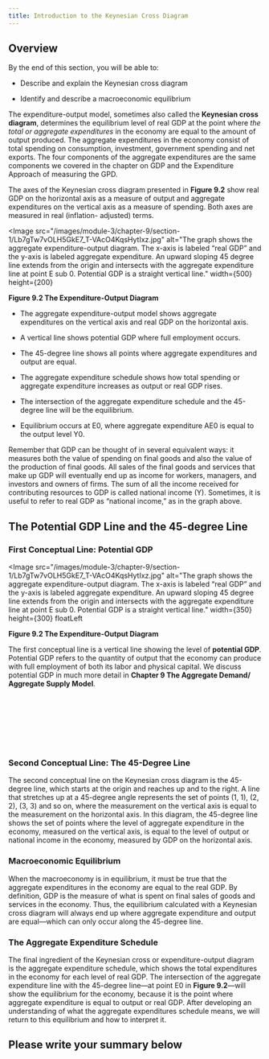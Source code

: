 ```yaml
---
title: Introduction to the Keynesian Cross Diagram
---
```


## Overview

<Info>
By the end of this section, you will be able to:

- Describe and explain the Keynesian cross diagram

- Identify and describe a macroeconomic equilibrium

</Info>

The expenditure-output model, sometimes also called the **Keynesian cross diagram**, determines the equilibrium level of real GDP at the point where _the total or aggregate expenditures_ in the economy are equal to the amount of output produced. The aggregate expenditures in the economy consist of total spending on consumption, investment, government spending and net exports. The four components of the aggregate expenditures are the same components we covered in the chapter on GDP and the Expenditure Approach of measuring the GPD.

The axes of the Keynesian cross diagram presented in **Figure 9.2** show real GDP on the horizontal axis as a measure of output and aggregate expenditures on the vertical axis as a measure of spending. Both axes are measured in real (inflation- adjusted) terms.

<Image
  src="/images/module-3/chapter-9/section-1/Lb7gTw7vOLH5GkE7_T-VAcO4KqsHytIxz.jpg"
  alt="The graph shows the aggregate expenditure-output diagram. The x-axis is labeled “real GDP” and the y-axis is labeled aggregate expenditure. An upward sloping 45 degree line extends from the origin and intersects with the aggregate expenditure line at point E sub 0. Potential GDP is a straight vertical line."
  width={500}
  height={200}
>
  **Figure 9.2 The Expenditure-Output Diagram**
</Image>

- The aggregate expenditure-output model shows aggregate expenditures on the vertical axis and real GDP on the horizontal axis.

- A vertical line shows potential GDP where full employment occurs.

- The 45-degree line shows all points where aggregate expenditures and output are equal.

- The aggregate expenditure schedule shows how total spending or aggregate expenditure increases as output or real GDP rises.

- The intersection of the aggregate expenditure schedule and the 45-degree line will be the equilibrium.

- Equilibrium occurs at E0, where aggregate expenditure AE0 is equal to the output level Y0.

Remember that GDP can be thought of in several equivalent ways: it measures both the value of spending on final goods and also the value of the production of final goods. All sales of the final goods and services that make up GDP will eventually end up as income for workers, managers, and investors and owners of firms. The sum of all the income received for contributing resources to GDP is called national income (Y). Sometimes, it is useful to refer to real GDP as “national income,” as in the graph above.

## The Potential GDP Line and the 45-degree Line

### First Conceptual Line: Potential GDP

<Image
  src="/images/module-3/chapter-9/section-1/Lb7gTw7vOLH5GkE7_T-VAcO4KqsHytIxz.jpg"
  alt="The graph shows the aggregate expenditure-output diagram. The x-axis is labeled “real GDP” and the y-axis is labeled aggregate expenditure. An upward sloping 45 degree line extends from the origin and intersects with the aggregate expenditure line at point E sub 0. Potential GDP is a straight vertical line."
  width={350}
  height={300}
  floatLeft
>
  **Figure 9.2 The Expenditure-Output Diagram**
</Image>

The first conceptual line is a vertical line showing the level of **potential GDP**. Potential GDP refers to the quantity of output that the economy can produce with full employment of both its labor and physical capital. We discuss potential GDP in much more detail in **Chapter 9 The Aggregate Demand/ Aggregate Supply Model**.

<br />
<br />
<br />
<br />
<br />
<br />

### Second Conceptual Line: The 45-Degree Line

The second conceptual line on the Keynesian cross diagram is the 45-degree line, which starts at the origin and reaches up and to the right. A line that stretches up at a 45-degree angle represents the set of points (1, 1), (2, 2), (3, 3) and so on, where the measurement on the vertical axis is equal to the measurement on the horizontal axis. In this diagram, the 45-degree line shows the set of points where the level of aggregate expenditure in the economy, measured on the vertical axis, is equal to the level of output or national income in the economy, measured by GDP on the horizontal axis.

### Macroeconomic Equilibrium

When the macroeconomy is in equilibrium, it must be true that the aggregate expenditures in the economy are equal to the real GDP. By definition, GDP is the measure of what is spent on final sales of goods and services in the economy. Thus, the equilibrium calculated with a Keynesian cross diagram will always end up where aggregate expenditure and output are equal—which can only occur along the 45-degree line.

### The Aggregate Expenditure Schedule

The final ingredient of the Keynesian cross or expenditure-output diagram is the aggregate expenditure schedule, which shows the total expenditures in the economy for each level of real GDP. The intersection of the aggregate expenditure line with the 45-degree line—at point E0 in **Figure 9.2**—will show the equilibrium for the economy, because it is the point where aggregate expenditure is equal to output or real GDP. After developing an understanding of what the aggregate expenditures schedule means, we will return to this equilibrium and how to interpret it.

## Please write your summary below
